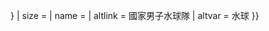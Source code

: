 {{country data {{{1}}}
| flagbig/core
| variant = {{{variant|{{{2|}}}}}}
| size = {{{size|}}}
| name = {{{name|}}}
| altlink = 國家男子水球隊
| altvar = 水球
}}<noinclude>{{documentation}}</noinclude>